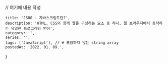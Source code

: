 
// 여기에 내용 작성

    title: 'JS00 - 자바스크립트란?',
    description: 'HTML, CSS와 함께 웹을 구성하는 요소 중 하나, 웹 브라우저에서 동작하는 유일한 프로그래밍 언어',
    category: '',
    series: '',
    tags: ['JavaScript'], // # 포함하지 않는 string array
    postedAt: '2022. 01. 09.',
}